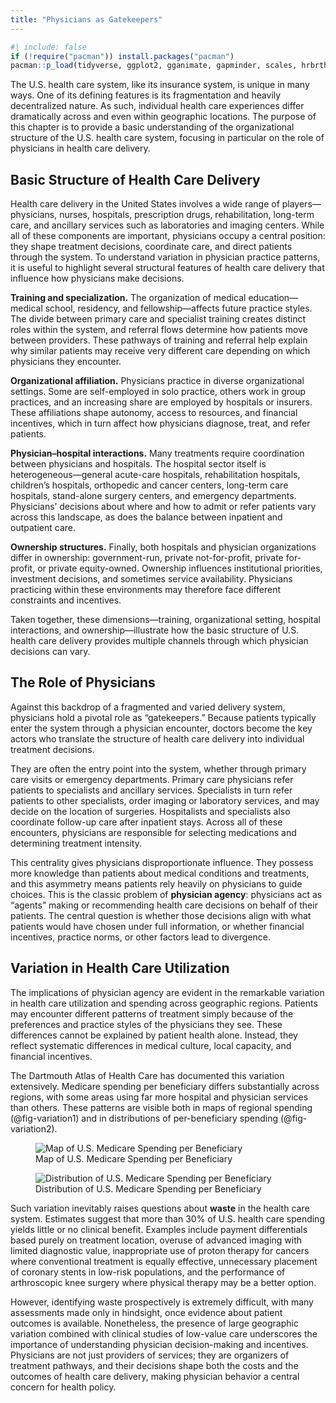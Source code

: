 ```yaml
---
title: "Physicians as Gatekeepers"
---
```


```r
#| include: false
if (!require("pacman")) install.packages("pacman")
pacman::p_load(tidyverse, ggplot2, gganimate, gapminder, scales, hrbrthemes, OECD, here, png, gifski, magick, pdftools)
```

The U.S. health care system, like its insurance system, is unique in many ways. One of its defining features is its fragmentation and heavily decentralized nature. As such, individual health care experiences differ dramatically across and even within geographic locations. The purpose of this chapter is to provide a basic understanding of the organizational structure of the U.S. health care system, focusing in particular on the role of physicians in health care delivery.  

## Basic Structure of Health Care Delivery

Health care delivery in the United States involves a wide range of players—physicians, nurses, hospitals, prescription drugs, rehabilitation, long-term care, and ancillary services such as laboratories and imaging centers. While all of these components are important, physicians occupy a central position: they shape treatment decisions, coordinate care, and direct patients through the system. To understand variation in physician practice patterns, it is useful to highlight several structural features of health care delivery that influence how physicians make decisions.  

**Training and specialization.** The organization of medical education—medical school, residency, and fellowship—affects future practice styles. The divide between primary care and specialist training creates distinct roles within the system, and referral flows determine how patients move between providers. These pathways of training and referral help explain why similar patients may receive very different care depending on which physicians they encounter.  

**Organizational affiliation.** Physicians practice in diverse organizational settings. Some are self-employed in solo practice, others work in group practices, and an increasing share are employed by hospitals or insurers. These affiliations shape autonomy, access to resources, and financial incentives, which in turn affect how physicians diagnose, treat, and refer patients.  

**Physician–hospital interactions.** Many treatments require coordination between physicians and hospitals. The hospital sector itself is heterogeneous—general acute-care hospitals, rehabilitation hospitals, children’s hospitals, orthopedic and cancer centers, long-term care hospitals, stand-alone surgery centers, and emergency departments. Physicians’ decisions about where and how to admit or refer patients vary across this landscape, as does the balance between inpatient and outpatient care.  

**Ownership structures.** Finally, both hospitals and physician organizations differ in ownership: government-run, private not-for-profit, private for-profit, or private equity-owned. Ownership influences institutional priorities, investment decisions, and sometimes service availability. Physicians practicing within these environments may therefore face different constraints and incentives.  

Taken together, these dimensions—training, organizational setting, hospital interactions, and ownership—illustrate how the basic structure of U.S. health care delivery provides multiple channels through which physician decisions can vary.  


## The Role of Physicians

Against this backdrop of a fragmented and varied delivery system, physicians hold a pivotal role as “gatekeepers.” Because patients typically enter the system through a physician encounter, doctors become the key actors who translate the structure of health care delivery into individual treatment decisions.  

They are often the entry point into the system, whether through primary care visits or emergency departments. Primary care physicians refer patients to specialists and ancillary services. Specialists in turn refer patients to other specialists, order imaging or laboratory services, and may decide on the location of surgeries. Hospitalists and specialists also coordinate follow-up care after inpatient stays. Across all of these encounters, physicians are responsible for selecting medications and determining treatment intensity.  

This centrality gives physicians disproportionate influence. They possess more knowledge than patients about medical conditions and treatments, and this asymmetry means patients rely heavily on physicians to guide choices. This is the classic problem of **physician agency**: physicians act as “agents” making or recommending health care decisions on behalf of their patients. The central question is whether those decisions align with what patients would have chosen under full information, or whether financial incentives, practice norms, or other factors lead to divergence.  


## Variation in Health Care Utilization

The implications of physician agency are evident in the remarkable variation in health care utilization and spending across geographic regions. Patients may encounter different patterns of treatment simply because of the preferences and practice styles of the physicians they see. These differences cannot be explained by patient health alone. Instead, they reflect systematic differences in medical culture, local capacity, and financial incentives.  

The Dartmouth Atlas of Health Care has documented this variation extensively. Medicare spending per beneficiary differs substantially across regions, with some areas using far more hospital and physician services than others. These patterns are visible both in maps of regional spending (@fig-variation1) and in distributions of per-beneficiary spending (@fig-variation2).  

![Map of U.S. Medicare Spending per Beneficiary](../figures/dartmouth_map.png){#fig-variation1}

![Distribution of U.S. Medicare Spending per Beneficiary](../figures/dartmouth_dist.png){#fig-variation2}

Such variation inevitably raises questions about **waste** in the health care system. Estimates suggest that more than 30% of U.S. health care spending yields little or no clinical benefit. Examples include payment differentials based purely on treatment location, overuse of advanced imaging with limited diagnostic value, inappropriate use of proton therapy for cancers where conventional treatment is equally effective, unnecessary placement of coronary stents in low-risk populations, and the performance of arthroscopic knee surgery where physical therapy may be a better option.  

However, identifying waste prospectively is extremely difficult, with many assessments made only in hindsight, once evidence about patient outcomes is available. Nonetheless, the presence of large geographic variation combined with clinical studies of low-value care underscores the importance of understanding physician decision-making and incentives. Physicians are not just providers of services; they are organizers of treatment pathways, and their decisions shape both the costs and the outcomes of health care delivery, making physician behavior a central concern for health policy.